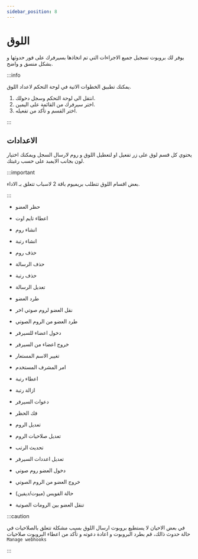 ```yaml
---
sidebar_position: 8
---
```


# اللوق

يوفر لك بروبوت تسجيل جميع الاجراءات التي تم اتخاذها بسيرفرك على فور حدوثها و بشكل منسق و واضح.

:::info

يمكنك تطبيق الخطوات الاتية في لوحة التحكم لاعداد اللوق. 

1. انتقل الى لوحة التحكم وسجل دخولك. 
2. اختر سيرفرك من القائمة على اليمين.
3. اختر القسم و تأكد من تفعيله.

:::

## الاعدادات 

يحتوي كل قسم لوق على زر تفعيل او لتعطيل اللوق و روم لارسال السجل ويمكنك اختيار لون بجانب الايمبد على حسب رغبتك.

:::important 

بعض اقسام اللوق تتطلب بريميوم باقة 2 لاسباب تتعلق بـ الاداء.

:::

- حظر العضو



- اعطاء تايم اوت



- انشاء روم



- انشاء رتبة



- حذف روم



- حذف الرسالة



- حذف رتبة



- تعديل الرسالة



- طرد العضو



- نقل العضو لروم صوتي اخر



- طرد العضو من الروم الصوتي 



- دخول اعضاء للسيرفر



- خروج اعضاء من السيرفر



- تغيير الاسم المستعار



- امر المشرف المستخدم



- اعطاء رتبة



- ازالة رتبة



- دعوات السيرفر



- فك الحظر



- تعديل الروم



- تعديل صلاحيات الروم



- تحديث الرتب



- تعديل اعددات السيرفر



- دخول العضو روم صوتي



- خروج العضو من الروم الصوتي



- حالة الفويس (ميوت/ديفين)



- تنقل العضو بين الرومات الصوتية

 




:::caution

في بعض الاحيان لا يستطيع بروبوت ارسال اللوق بسبب مشكلة تتعلق بالصلاحيات في حالة حدوث ذالك، قم بطرد البروبوت و اعادة دعوته و تأكد من اعطاء البروبوت صلاحيات `Manage webhooks`

:::
